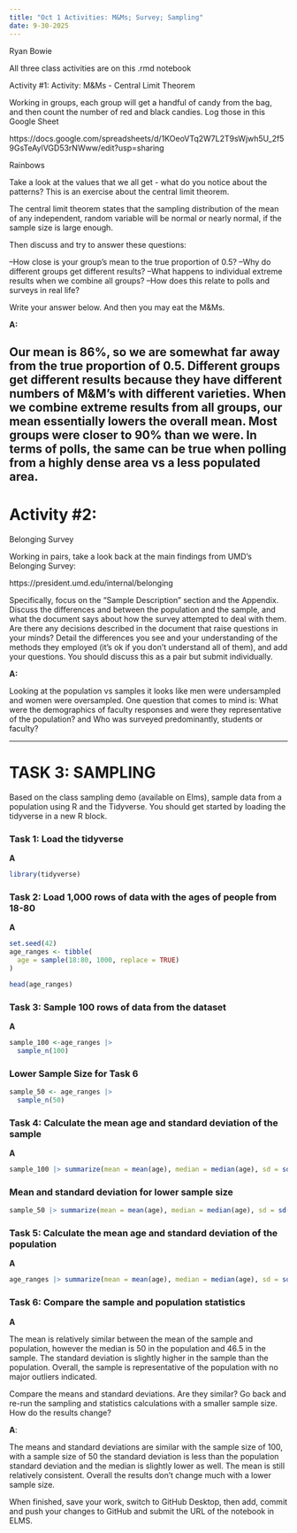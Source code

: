 ```yaml
---
title: "Oct 1 Activities: M&Ms; Survey; Sampling"
date: 9-30-2025
---
```

Ryan Bowie

All three class activities are on this .rmd notebook

Activity #1: Activity: M&Ms - Central Limit Theorem

Working in groups, each group will get a handful of candy from the bag, and then count the number of red and black candies. Log those in this Google Sheet 

https://docs.google.com/spreadsheets/d/1KOeoVTq2W7L2T9sWjwh5U_2f59GsTeAylVGD53rNWww/edit?usp=sharing

Rainbows

Take a look at the values that we all get - what do you notice about the patterns? This is an exercise about the central limit theorem. 

The central limit theorem states that the sampling distribution of the mean of any independent, random variable will be normal or nearly normal, if the sample size is large enough.

Then discuss and try to answer these questions:

--How close is your group's mean to the true proportion of 0.5?
--Why do different groups get different results?
--What happens to individual extreme results when we combine all groups?
--How does this relate to polls and surveys in real life?

Write your answer below. And then you may eat the M&Ms.

**A:**

Our mean is 86%, so we are somewhat far away from the true proportion of 0.5. Different groups get different results because they have different numbers of M&M's with different varieties. When we combine extreme results from all groups, our mean essentially lowers the overall mean. Most groups were closer to 90% than we were. In terms of polls, the same can be true when polling from a highly dense area vs a less populated area. 
------------------------------------------------------------------------------

# Activity #2:

Belonging Survey

Working in pairs, take a look back at the main findings from UMD's Belonging Survey:

https://president.umd.edu/internal/belonging


Specifically, focus on the "Sample Description" section and the Appendix. Discuss the differences and between the population and the sample, and what the document says about how the survey attempted to deal with them. Are there any decisions described in the document that raise questions in your minds? Detail the differences you see and your understanding of the methods they employed (it's ok if you don't understand all of them), and add your questions. You should discuss this as a pair but submit individually.

**A:**

Looking at the population vs samples it looks like men were undersampled and women were oversampled. One question that comes to mind is: What were the demographics of faculty responses and were they representative of the population? and Who was surveyed predominantly, students or faculty?

------------------------------------------------------------------------------

# TASK 3: SAMPLING

Based on the class sampling demo (available on Elms), sample data from a population using R and the Tidyverse. You should get started by loading the tidyverse in a new R block.

### Task 1: Load the tidyverse

**A**
```r
library(tidyverse)

```


### Task 2: Load 1,000 rows of data with the ages of people from 18-80

**A**
```r
set.seed(42)
age_ranges <- tibble(
  age = sample(18:80, 1000, replace = TRUE)
)

head(age_ranges)

```

### Task 3: Sample 100 rows of data from the dataset
**A**
```r
sample_100 <-age_ranges |> 
  sample_n(100)

```
### Lower Sample Size for Task 6
```r
sample_50 <- age_ranges |>
  sample_n(50)

```

### Task 4: Calculate the mean age and standard deviation of the sample
**A**
```r
sample_100 |> summarize(mean = mean(age), median = median(age), sd = sd(age))

```
### Mean and standard deviation for lower sample size
```r
sample_50 |> summarize(mean = mean(age), median = median(age), sd = sd(age))

```

### Task 5: Calculate the mean age and standard deviation of the population
**A**
```r
age_ranges |> summarize(mean = mean(age), median = median(age), sd = sd(age))

```


### Task 6: Compare the sample and population statistics
**A**

The mean is relatively similar between the mean of the sample and population, however the median is 50 in the population and 46.5 in the sample. The standard deviation is slightly higher in the sample than the population. Overall, the sample is representative of the population with no major outliers indicated. 


Compare the means and standard deviations. Are they similar? Go back and re-run the sampling and statistics calculations with a smaller sample size. How do the results change?

**A**:

The means and standard deviations are similar with the sample size of 100, with a sample size of 50 the standard deviation is less than the population standard deviation and the median is slightly lower as well. The mean is still relatively consistent. Overall the results don't change much with a lower sample size.

When finished, save your work, switch to GitHub Desktop, then add, commit and push your changes to GitHub and submit the URL of the notebook in ELMS.
